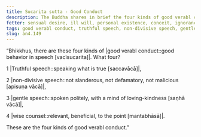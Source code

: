 ```yaml
---
title: Sucarita sutta - Good Conduct
description: The Buddha shares in brief the four kinds of good verabl conduct - 1) truthful speech, 2) non-divisive speech, 3) gentle speech, and 4) wise counsel.
fetter: sensual desire, ill will, personal existence, conceit, ignorance
tags: good verabl conduct, truthful speech, non-divisive speech, gentle speech, wise counsel, speech, communication, an, an4
slug: an4.149
---
```


“Bhikkhus, there are these four kinds of |good verabl conduct::good behavior in speech [vacīsucarita]|. What four?

1 |Truthful speech::speaking what is true [saccavācā]|,

2 |non-divisive speech::not slanderous, not defamatory, not malicious [apisuṇa vācā]|,

3 |gentle speech::spoken politely, with a mind of loving-kindness [saṇhā vācā]|,

4 |wise counsel::relevant, beneficial, to the point [mantabhāsā]|.

These are the four kinds of good verabl conduct.”